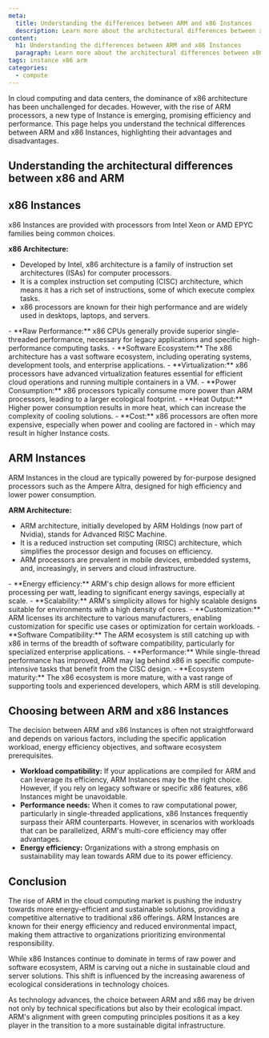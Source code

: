 ```yaml
---
meta:
  title: Understanding the differences between ARM and x86 Instances
  description: Learn more about the architectural differences between x86 and ARM
content:
  h1: Understanding the differences between ARM and x86 Instances
  paragraph: Learn more about the architectural differences between x86 and ARM
tags: instance x86 arm
categories: 
  - compute
---
```


In cloud computing and data centers, the dominance of x86 architecture has been unchallenged for decades.
However, with the rise of ARM processors, a new type of Instance is emerging, promising efficiency and performance.
This page helps you understand the technical differences between ARM and x86 Instances, highlighting their advantages and disadvantages.

## Understanding the architectural differences between x86 and ARM

## x86 Instances

x86 Instances are provided with processors from Intel Xeon or AMD EPYC families being common choices.

**x86 Architecture:**
- Developed by Intel, x86 architecture is a family of instruction set architectures (ISAs) for computer processors.
- It is a complex instruction set computing (CISC) architecture, which means it has a rich set of instructions, some of which execute complex tasks.
- x86 processors are known for their high performance and are widely used in desktops, laptops, and servers.


<Tabs id="tabs-arm">
  <TabsTab label="Advantages">
    - **Raw Performance:** x86 CPUs generally provide superior single-threaded performance, necessary for legacy applications and specific high-performance computing tasks.
    - **Software Ecosystem:** The x86 architecture has a vast software ecosystem, including operating systems, development tools, and enterprise applications.
    - **Virtualization:** x86 processors have advanced virtualization features essential for efficient cloud operations and running multiple containers in a VM.
  </TabsTab>
  <TabsTab label="Disadvantages">
    - **Power Consumption:** x86 processors typically consume more power than ARM processors, leading to a larger ecological footprint.
    - **Heat Output:** Higher power consumption results in more heat, which can increase the complexity of cooling solutions.
    - **Cost:** x86 processors are often more expensive, especially when power and cooling are factored in - which may result in higher Instance costs.
  </TabsTab>
</Tabs>


## ARM Instances

ARM Instances in the cloud are typically powered by for-purpose designed processors such as the Ampere Altra, designed for high efficiency and lower power consumption.

**ARM Architecture:**
- ARM architecture, initially developed by ARM Holdings (now part of Nvidia), stands for Advanced RISC Machine.
- It is a reduced instruction set computing (RISC) architecture, which simplifies the processor design and focuses on efficiency.
- ARM processors are prevalent in mobile devices, embedded systems, and, increasingly, in servers and cloud infrastructure.

<Tabs id="tabs-arm">
  <TabsTab label="Advantages">
    - **Energy efficiency:** ARM's chip design allows for more efficient processing per watt, leading to significant energy savings, especially at scale.
    - **Scalability:** ARM's simplicity allows for highly scalable designs suitable for environments with a high density of cores.
    - **Customization:** ARM licenses its architecture to various manufacturers, enabling customization for specific use cases or optimization for certain workloads.
  </TabsTab>
  <TabsTab label="Disadvantages">
    - **Software Compatibility:** The ARM ecosystem is still catching up with x86 in terms of the breadth of software compatibility, particularly for specialized enterprise applications.
    - **Performance:** While single-thread performance has improved, ARM may lag behind x86 in specific compute-intensive tasks that benefit from the CISC design.
    - **Ecosystem maturity:** The x86 ecosystem is more mature, with a vast range of supporting tools and experienced developers, which ARM is still developing.
  </TabsTab>
</Tabs>

## Choosing between ARM and x86 Instances

The decision between ARM and x86 Instances is often not straightforward and depends on various factors, including the specific application workload, energy efficiency objectives, and software ecosystem prerequisites.

- **Workload compatibility:** If your applications are compiled for ARM and can leverage its efficiency, ARM Instances may be the right choice. However, if you rely on legacy software or specific x86 features, x86 Instances might be unavoidable.
- **Performance needs:** When it comes to raw computational power, particularly in single-threaded applications, x86 Instances frequently surpass their ARM counterparts. However, in scenarios with workloads that can be parallelized, ARM's multi-core efficiency may offer advantages.
- **Energy efficiency:** Organizations with a strong emphasis on sustainability may lean towards ARM due to its power efficiency.

## Conclusion

The rise of ARM in the cloud computing market is pushing the industry towards more energy-efficient and sustainable solutions, providing a competitive alternative to traditional x86 offerings. ARM Instances are known for their energy efficiency and reduced environmental impact, making them attractive to organizations prioritizing environmental responsibility.

While x86 Instances continue to dominate in terms of raw power and software ecosystem, ARM is carving out a niche in sustainable cloud and server solutions. This shift is influenced by the increasing awareness of ecological considerations in technology choices.

As technology advances, the choice between ARM and x86 may be driven not only by technical specifications but also by their ecological impact. ARM's alignment with green computing principles positions it as a key player in the transition to a more sustainable digital infrastructure.